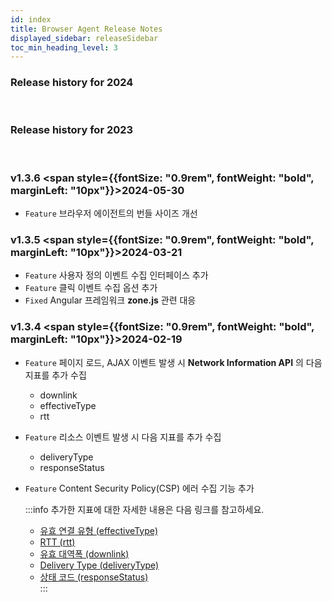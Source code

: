 ```yaml
---
id: index
title: Browser Agent Release Notes
displayed_sidebar: releaseSidebar
toc_min_heading_level: 3
---
```


<head>
<meta name="robots" content="noindex, nofollow"/>
</head>


### Release history for 2024

<br />

<ImportJson filePath={ReleaseNotes2024} sort="date" category="agent" />

### Release history for 2023

<br />

<ImportJson filePath={ReleaseNotes2023} sort="date" category="agent" />

### v1.3.6 <span style={{fontSize: "0.9rem", fontWeight: "bold", marginLeft: "10px"}}>2024-05-30</span>

- <code className="Feature">Feature</code> 브라우저 에이전트의 번들 사이즈 개선


### v1.3.5 <span style={{fontSize: "0.9rem", fontWeight: "bold", marginLeft: "10px"}}>2024-03-21</span>

- <code className="Feature">Feature</code> 사용자 정의 이벤트 수집 인터페이스 추가
- <code className="Feature">Feature</code> 클릭 이벤트 수집 옵션 추가
- <code className="Fixed">Fixed</code> Angular 프레임워크 **zone.js** 관련 대응


### v1.3.4 <span style={{fontSize: "0.9rem", fontWeight: "bold", marginLeft: "10px"}}>2024-02-19</span>

- <code className="Feature">Feature</code> 페이지 로드, AJAX 이벤트 발생 시 **Network Information API** 의 다음 지표를 추가 수집  
  - downlink  
  - effectiveType  
  - rtt

- <code className="Feature">Feature</code> 리소스 이벤트 발생 시 다음 지표를 추가 수집  
  - deliveryType  
  - responseStatus

- <code className="Feature">Feature</code> Content Security Policy(CSP) 에러 수집 기능 추가  

  :::info
  추가한 지표에 대한 자세한 내용은 다음 링크를 참고하세요.
  - [유효 연결 유형 (effectiveType)](https://developer.mozilla.org/en-US/docs/Web/API/NetworkInformation/effectiveType)  
  - [RTT (rtt)](https://developer.mozilla.org/en-US/docs/Web/API/NetworkInformation/rtt)  
  - [유효 대역폭 (downlink)](https://developer.mozilla.org/en-US/docs/Web/API/NetworkInformation/downlink)  
  - [Delivery Type (deliveryType)](https://developer.mozilla.org/en-US/docs/Web/API/PerformanceResourceTiming/deliveryType)  
  - [상태 코드 (responseStatus)](https://developer.mozilla.org/en-US/docs/Web/API/PerformanceResourceTiming/responseStatus)  
  :::
